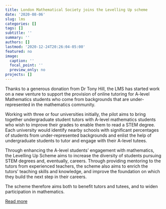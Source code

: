 ```yaml
---
title: London Mathematical Society joins the Levelling Up scheme
date: '2020-08-06'
slug: lms
categories: []
tags: []
subtitle: ''
summary: ''
authors: []
lastmod: '2020-12-24T20:26:04-05:00'
featured: no
image:
  caption: ''
  focal_point: ''
  preview_only: no
projects: []
---
```


<!-- --- -->
<!-- title: London Mathematical Society joins the Levelling Up scheme -->
<!-- date: 2020-08-06 -->
<!-- --- -->


<!--more-->

Thanks to a generous donation from Dr Tony Hill, the LMS has started work on a new venture to support the provision of online tutoring for A-level Mathematics students who come from backgrounds that are under-represented in the mathematics community. 

Working with three or four universities initially, the pilot aims to bring together undergraduate student tutors with A-level mathematics students who wish to improve their grades to enable them to read a STEM degree. Each university would identify nearby schools with significant percentages of students from under-represented backgrounds and enlist the help of undergraduate students to tutor and engage with their A-level tutees.

Through enhancing the A-level students’ engagement with mathematics, the Levelling Up Scheme aims to increase the diversity of students pursuing STEM degrees and, eventually, careers. Through providing mentoring to the tutors from experienced teachers, the scheme also aims to enrich the tutors’ teaching skills and knowledge, and improve the foundation on which they build the next step in their careers.

The scheme therefore aims both to benefit tutors and tutees, and to widen participation in mathematics.

[Read more](https://www.lms.ac.uk/news-entry/06082020-1524/levelling-scheme)

